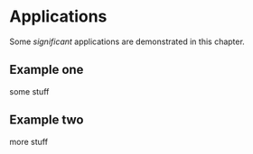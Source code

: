# Applications

Some _significant_ applications are demonstrated in this chapter.

## Example one  
some stuff

## Example two  
more stuff
